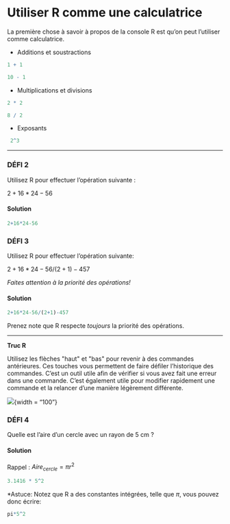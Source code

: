 # Utiliser R comme une calculatrice

La première chose à savoir à propos de la console R est qu'on peut
l'utiliser comme calculatrice.

* Additions et soustractions
```r
1 + 1

```

```r
10 - 1

```

* Multiplications et divisions
```r
2 * 2

```

```r
8 / 2

```

* Exposants
```r
 2^3

```

------------------------------------------------------------------------

### DÉFI 2

Utilisez R pour effectuer l'opération suivante : 

$2 + 16 * 24 - 56$

#### Solution {-}
```r
2+16*24-56
```


### DÉFI 3

Utilisez R pour effectuer l'opération suivante: 

$2 + 16 * 24 - 56 / (2 + 1) - 457$

*Faites attention à la priorité des opérations!*

#### Solution {-}
```r
2+16*24-56/(2+1)-457
```

Prenez note que R respecte *toujours* la priorité des opérations.

------------------------------------------------------------------------

**Truc R**

Utilisez les flèches \"haut\" et \"bas\" pour revenir à des commandes
antérieures. Ces touches vous permettent de faire défiler l'historique
des commandes. C'est un outil utile afin de vérifier si vous avez fait
une erreur dans une commande. C'est également utile pour modifier
rapidement une commande et la relancer d'une manière légèrement
différente.

![](images//arrow_keys.png){width = "100"}

### DÉFI 4

Quelle est l'aire d'un cercle avec un rayon de 5 cm ?

#### Solution {-}

Rappel : ${Aire_{cercle} = \pi r^2}$

```r
3.1416 * 5^2
```

*Astuce: Notez que R a des constantes intégrées, telle que ${\pi}$, vous pouvez donc écrire:

```r
pi*5^2
```
